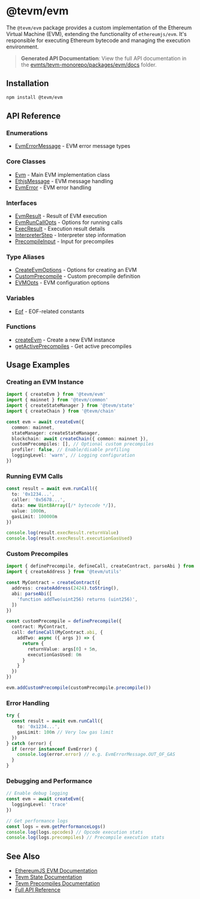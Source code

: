 # @tevm/evm

The `@tevm/evm` package provides a custom implementation of the Ethereum Virtual Machine (EVM), extending the functionality of `ethereumjs/evm`. It's responsible for executing Ethereum bytecode and managing the execution environment.

> **Generated API Documentation**: View the full API documentation in the [evmts/tevm-monorepo/packages/evm/docs](https://github.com/evmts/tevm-monorepo/tree/main/packages/evm/docs) folder.

## Installation

```bash
npm install @tevm/evm
```

## API Reference

### Enumerations

- [EvmErrorMessage](https://github.com/evmts/tevm-monorepo/tree/main/packages/evm/docs/enumerations/EvmErrorMessage.md) - EVM error message types

### Core Classes

- [Evm](https://github.com/evmts/tevm-monorepo/tree/main/packages/evm/docs/classes/Evm.md) - Main EVM implementation class
- [EthjsMessage](https://github.com/evmts/tevm-monorepo/tree/main/packages/evm/docs/classes/EthjsMessage.md) - EVM message handling
- [EvmError](https://github.com/evmts/tevm-monorepo/tree/main/packages/evm/docs/classes/EvmError.md) - EVM error handling

### Interfaces

- [EvmResult](https://github.com/evmts/tevm-monorepo/tree/main/packages/evm/docs/interfaces/EvmResult.md) - Result of EVM execution
- [EvmRunCallOpts](https://github.com/evmts/tevm-monorepo/tree/main/packages/evm/docs/interfaces/EvmRunCallOpts.md) - Options for running calls
- [ExecResult](https://github.com/evmts/tevm-monorepo/tree/main/packages/evm/docs/interfaces/ExecResult.md) - Execution result details
- [InterpreterStep](https://github.com/evmts/tevm-monorepo/tree/main/packages/evm/docs/interfaces/InterpreterStep.md) - Interpreter step information
- [PrecompileInput](https://github.com/evmts/tevm-monorepo/tree/main/packages/evm/docs/interfaces/PrecompileInput.md) - Input for precompiles

### Type Aliases

- [CreateEvmOptions](https://github.com/evmts/tevm-monorepo/tree/main/packages/evm/docs/type-aliases/CreateEvmOptions.md) - Options for creating an EVM
- [CustomPrecompile](https://github.com/evmts/tevm-monorepo/tree/main/packages/evm/docs/type-aliases/CustomPrecompile.md) - Custom precompile definition
- [EVMOpts](https://github.com/evmts/tevm-monorepo/tree/main/packages/evm/docs/type-aliases/EVMOpts.md) - EVM configuration options

### Variables

- [Eof](https://github.com/evmts/tevm-monorepo/blob/main/tevm/docs/evm/classes/Eof.md) - EOF-related constants

### Functions

- [createEvm](https://github.com/evmts/tevm-monorepo/tree/main/packages/evm/docs/functions/createEvm.md) - Create a new EVM instance
- [getActivePrecompiles](https://github.com/evmts/tevm-monorepo/tree/main/packages/evm/docs/functions/getActivePrecompiles.md) - Get active precompiles

## Usage Examples

### Creating an EVM Instance

```typescript
import { createEvm } from '@tevm/evm'
import { mainnet } from '@tevm/common'
import { createStateManager } from '@tevm/state'
import { createChain } from '@tevm/chain'

const evm = await createEvm({
  common: mainnet,
  stateManager: createStateManager,
  blockchain: await createChain({ common: mainnet }),
  customPrecompiles: [], // Optional custom precompiles
  profiler: false, // Enable/disable profiling
  loggingLevel: 'warn', // Logging configuration
})
```

### Running EVM Calls

```typescript
const result = await evm.runCall({
  to: '0x1234...',
  caller: '0x5678...',
  data: new Uint8Array([/* bytecode */]),
  value: 1000n,
  gasLimit: 100000n
})

console.log(result.execResult.returnValue)
console.log(result.execResult.executionGasUsed)
```

### Custom Precompiles

```typescript
import { definePrecompile, defineCall, createContract, parseAbi } from '@tevm/evm'
import { createAddress } from '@tevm/utils'

const MyContract = createContract({
  address: createAddress(2424).toString(),
  abi: parseAbi([
    'function addTwo(uint256) returns (uint256)',
  ])
})

const customPrecompile = definePrecompile({
  contract: MyContract,
  call: defineCall(MyContract.abi, {
    addTwo: async ({ args }) => {
      return {
        returnValue: args[0] + 5n,
        executionGasUsed: 0n
      }
    }
  })
})

evm.addCustomPrecompile(customPrecompile.precompile())
```

### Error Handling

```typescript
try {
  const result = await evm.runCall({
    to: '0x1234...',
    gasLimit: 100n // Very low gas limit
  })
} catch (error) {
  if (error instanceof EvmError) {
    console.log(error.error) // e.g. EvmErrorMessage.OUT_OF_GAS
  }
}
```

### Debugging and Performance

```typescript
// Enable debug logging
const evm = await createEvm({
  loggingLevel: 'trace'
})

// Get performance logs
const logs = evm.getPerformanceLogs()
console.log(logs.opcodes) // Opcode execution stats
console.log(logs.precompiles) // Precompile execution stats
```

## See Also

- [EthereumJS EVM Documentation](https://github.com/ethereumjs/ethereumjs-monorepo/tree/master/packages/evm)
- [Tevm State Documentation](https://tevm.sh/reference/tevm/state/)
- [Tevm Precompiles Documentation](https://tevm.sh/reference/tevm/precompiles/)
- [Full API Reference](https://github.com/evmts/tevm-monorepo/tree/main/packages/evm/docs/globals.md)
